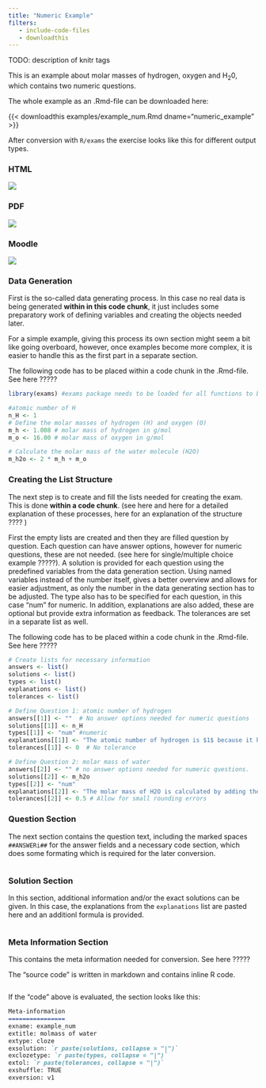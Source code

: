 ```yaml
---
title: "Numeric Example"
filters:
   - include-code-files
   - downloadthis
---
```


TODO: description of knitr tags 


This is an example about molar masses of hydrogen, oxygen and H~2~0, which contains two numeric questions.

The whole example as an .Rmd-file can be downloaded here: 

{{< downloadthis examples/example_num.Rmd dname="numeric_example" >}} 

After conversion with `R/exams` the exercise looks like this for different output types. 

::: {.panel-tabset}

### HTML 
![](images/num_html.png)

### PDF 
![](images/num_pdf.png)

### Moodle
![](images/num_moodle.png)

::: 

### Data Generation

First is the so-called data generating process. In this case no real data is being generated **within in this code chunk**, it just includes some preparatory work of defining variables and creating the objects needed later.  

For a simple example, giving this process its own section might seem a bit like going overboard, however, once examples become more complex, it is easier to handle this as the first part in a separate section.

::: callout-warning 
The following code has to be placed within a code chunk in the .Rmd-file. See here ????? 
:::

```r
library(exams) #exams package needs to be loaded for all functions to be available 

#atomic number of H
n_H <- 1
# Define the molar masses of hydrogen (H) and oxygen (O)
m_h <- 1.008 # molar mass of hydrogen in g/mol
m_o <- 16.00 # molar mass of oxygen in g/mol

# Calculate the molar mass of the water molecule (H2O)
m_h2o <- 2 * m_h + m_o
```

### Creating the List Structure

The next step is to create and fill the lists needed for creating the exam. This is done **within a code chunk**. (see here and here for a detailed explanation of these processes, here for an explanation of the structure ???? )

First the empty lists are created and then they are filled question by question. Each question can have answer options, however for numeric questions, these are not needed. (see here for single/multiple choice example ?????). A solution is provided for each question using the predefined variables from the data generation section. Using named variables instead of the number itself, gives a better overview and allows for easier adjustment, as only the number in the data generating section has to be adjusted. The type also has to be specified for each question, in this case "num" for numeric. In addition, explanations are also added, these are optional but provide extra information as feedback. The tolerances are set in a separate list as well.

::: callout-warning 
The following code has to be placed within a code chunk in the .Rmd-file. See here ????? 
:::

```r
# Create lists for necessary information
answers <- list()
solutions <- list()
types <- list()
explanations <- list()
tolerances <- list()

# Define Question 1: atomic number of hydrogen
answers[[1]] <- ""  # No answer options needed for numeric questions
solutions[[1]] <- n_H
types[[1]] <- "num" #numeric
explanations[[1]] <- "The atomic number of hydrogen is $1$ because it has one proton in its nucleus."
tolerances[[1]] <- 0  # No tolerance

# Define Question 2: molar mass of water
answers[[2]] <- "" # no answer options needed for numeric questions. 
solutions[[2]] <- m_h2o
types[[2]] <- "num" 
explanations[[2]] <- "The molar mass of H2O is calculated by adding the molar masses of two hydrogen atoms and one oxygen atom."
tolerances[[2]] <- 0.5 # Allow for small rounding errors
```

### Question Section 

The next section contains the question text, including the marked spaces `##ANSWERi##` for the answer fields and a necessary code section, which does some formating which is required for the later conversion.

```.markdown
```

### Solution Section 

In this section, additional information and/or the exact solutions can be given. In this case, the explanations from the `explanations` list are pasted here and an additionl formula is provided. 

```.markdown
```

### Meta Information Section 

This contains the meta information needed for conversion. See here ????? 

The "source code" is written in markdown and contains inline R code. 
```.markdown
```

If the "code" above is evaluated, the section looks like this: 
``` markdown
Meta-information
================
exname: example_num
extitle: molmass of water 
extype: cloze
exsolution: `r paste(solutions, collapse = "|")`
exclozetype: `r paste(types, collapse = "|")`
extol: `r paste(tolerances, collapse = "|")`
exshuffle: TRUE
exversion: v1
```



